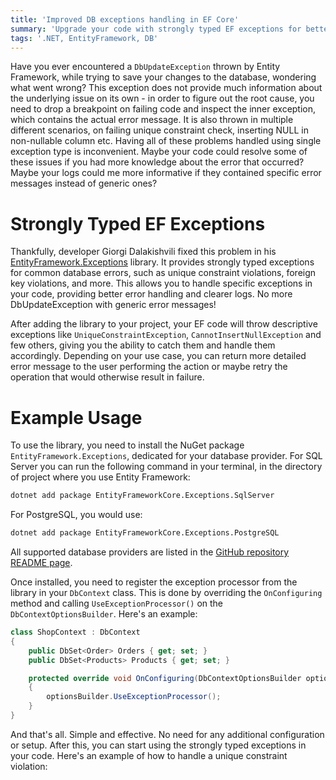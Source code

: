 ```yaml
---
title: 'Improved DB exceptions handling in EF Core' 
summary: 'Upgrade your code with strongly typed EF exceptions for better error handling.'
tags: '.NET, EntityFramework, DB'
---
```


Have you ever encountered a `DbUpdateException` thrown by Entity Framework, while trying to save your changes to the database, wondering what went wrong? This exception does not provide much information about the underlying issue on its own - in order to figure out the root cause, you need to drop a breakpoint on failing code and inspect the inner exception, which contains the actual error message. It is also thrown in multiple different scenarios, on failing unique constraint check, inserting NULL in non-nullable column etc. Having all of these problems handled using single exception type is inconvenient. Maybe your code could resolve some of these issues if you had more knowledge about the error that occurred? Maybe your logs could me more informative if they contained specific error messages instead of generic ones?

# Strongly Typed EF Exceptions

Thankfully, developer Giorgi Dalakishvili fixed this problem in his [EntityFramework.Exceptions](https://github.com/Giorgi/EntityFramework.Exceptions) library. It provides strongly typed exceptions for common database errors, such as unique constraint violations, foreign key violations, and more. This allows you to handle specific exceptions in your code, providing better error handling and clearer logs. No more DbUpdateException with generic error messages!

After adding the library to your project, your EF code will throw descriptive exceptions like `UniqueConstraintException`, `CannotInsertNullException` and few others, giving you the ability to catch them and handle them accordingly. Depending on your use case, you can return more detailed error message to the user performing the action or maybe retry the operation that would otherwise result in failure.

# Example Usage

To use the library, you need to install the NuGet package `EntityFramework.Exceptions`, dedicated for your database provider. For SQL Server you can run the following command in your terminal, in the directory of project where you use Entity Framework:

```bash
dotnet add package EntityFrameworkCore.Exceptions.SqlServer
```

For PostgreSQL, you would use:

```bash
dotnet add package EntityFrameworkCore.Exceptions.PostgreSQL
```

All supported database providers are listed in the [GitHub repository README page](https://github.com/Giorgi/EntityFramework.Exceptions/blob/main/README.md).

Once installed, you need to register the exception processor from the library in your `DbContext` class. This is done by overriding the `OnConfiguring` method and calling `UseExceptionProcessor()` on the `DbContextOptionsBuilder`. Here's an example:

```csharp
class ShopContext : DbContext
{
    public DbSet<Order> Orders { get; set; }
    public DbSet<Products> Products { get; set; }

    protected override void OnConfiguring(DbContextOptionsBuilder optionsBuilder)
    {
        optionsBuilder.UseExceptionProcessor();
    }
}
```

And that's all. Simple and effective. No need for any additional configuration or setup. After this, you can start using the strongly typed exceptions in your code. Here's an example of how to handle a unique constraint violation:

```csharp
